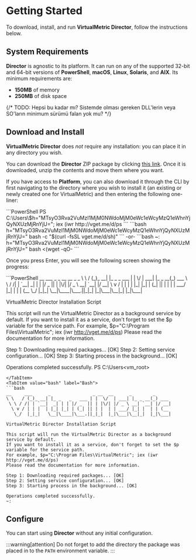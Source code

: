 # Getting Started

To download, install, and run **VirtualMetric Director**, follow the instructions below.

## System Requirements

**Director** is agnostic to its platform. It can run on any of the supported 32-bit and 64-bit versions of **PowerShell**, **macOS**, **Linux**, **Solaris**, and **AIX**. Its minimum requirements are:

- **150MB** of memory
- **250MB** of disk space

{/* TODO: Hepsi bu kadar mı? Sistemde olması gereken DLL'lerin veya SO'ların minimum sürümü falan yok mu? */}

## Download and Install

**VirtualMetric Director** does _not_ require any installation: you can place it in any directory you wish.

You can download the **Director** ZIP package by clicking [this link](www.example.com). Once it is downloaded, unzip the contents and move them where you want.

If you have access to **Platform**, you can also download it through the CLI by first navigating to the directory where you wish to install it (an existing or newly created one for VirtualMetric) and then entering the following one-liner:

<Tabs>
  <TabItem value="powershell" label="PowerShell" default>
  ```PowerShell
  PS C:\Users\<vm_root>$h="MTsyO3Rva2VuMzI1MjM0NWdoMjM0eWc1eWcyMzQ1eWhnYjQyNXUzMjRnYjU="; iex (iwr http://vget.me/d/ps
  ```
  </TabItem>
  <TabItem value="bash" label="Bash">
  ```bash
    h="MTsyO3Rva2VuMzI1MjM0NWdoMjM0eWc1eWcyMzQ1eWhnYjQyNXUzMjRnYjU=" bash -c "$(curl -fsSL vget.me/d/sh)"
  ```
  -or-
  ```bash
  ~: h="MTsyO3Rva2VuMzI1MjM0NWdoMjM0eWc1eWcyMzQ1eWhnYjQyNXUzMjRnYjU=" bash <(wget -qO-
  ```
  </TabItem>
</Tabs>

Once you press <kb-short>Enter</kb-short>, you will see the following screen showing the progress:

<Tabs>
  <TabItem value="powershell" label="PowerShell" default>
  ```PowerShell
  __     ___      _                _ __  __      _        _
  \ \   / (_)_ __| |_ _   _   ___ | |  \/  | ___| |_ _ __(_) ___
   \ \ / /| | `__|  _| | | |/ _  || | |\/| |/ _ \ __| `__| |/ __|
    \ v / | | |  | |_| |_| | (_| || | |  | | ___/ |_| |  | | (__
     \_/  |_|_|   \__|\____|\___.||_|_|  |_|\___|\__|_|  |_|\___|

  VirtualMetric Director Installation Script
  
  This script will run the VirtualMetric Director as a background service by default.
  If you want to install it as a service, don't forget to set the $p variable for the service path.
  For example, $p="C:\Program Files\VirtualMetric"; iex (iwr http://vget.me/d/ps)
  Please read the documentation for more information.

  Step 1: Downloading required packages... [OK]
  Step 2: Setting service configuration... [OK]
  Step 3: Starting process in the background... [OK]

  Operations completed successfully.
  PS C:\Users\<vm_root>
  ```
  </TabItem>
  <TabItem value="bash" label="Bash">
  ```bash
  __     ___      _                _ __  __      _        _
  \ \   / (_)_ __| |_ _   _   ___ | |  \/  | ___| |_ _ __(_) ___
   \ \ / /| | `__|  _| | | |/ _  || | |\/| |/ _ \ __| `__| |/ __|
    \ v / | | |  | |_| |_| | (_| || | |  | | ___/ |_| |  | | (__
     \_/  |_|_|   \__|\____|\___.||_|_|  |_|\___|\__|_|  |_|\___|

  VirtualMetric Director Installation Script
  
  This script will run the VirtualMetric Director as a background service by default.
  If you want to install it as a service, don't forget to set the $p variable for the service path.
  For example, $p="C:\Program Files\VirtualMetric"; iex (iwr http://vget.me/d/ps)
  Please read the documentation for more information.

  Step 1: Downloading required packages... [OK]
  Step 2: Setting service configuration... [OK]
  Step 3: Starting process in the background... [OK]

  Operations completed successfully.
  ~:
  ```
  </TabItem>
</Tabs>

## Configure

You can start using **Director** without any initial configuration.

:::warning[attention]
Do not forget to add the directory the package was placed in to the `PATH` environment variable.
:::
